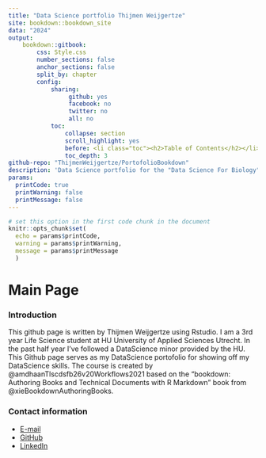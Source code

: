 ```yaml
---
title: "Data Science portfolio Thijmen Weijgertze"
site: bookdown::bookdown_site
data: "2024"
output: 
    bookdown::gitbook:
        css: Style.css
        number_sections: false
        anchor_sections: false
        split_by: chapter
        config:
            sharing:
                 github: yes
                 facebook: no
                 twitter: no
                 all: no
            toc:
                collapse: section
                scroll_highlight: yes
                before: <li class="toc"><h2>Table of Contents</h2></li>
                toc_depth: 3
github-repo: "ThijmenWeijgertze/PortofolioBookdown"
description: 'Data Science portfolio for the "Data Science For Biology" course given by the "HU University of Applied Sciences Utrecht"'
params:
  printCode: true
  printWarning: false
  printMessage: false
---
```


```r
# set this option in the first code chunk in the document
knitr::opts_chunk$set(
  echo = params$printCode,
  warning = params$printWarning,
  message = params$printMessage
  )
```

# Main Page 

### Introduction 

<p class="justify">This github page is written by Thijmen Weijgertze using Rstudio. I am a 3rd year Life Science student at HU University of Applied Sciences Utrecht. In the past half year I've followed a DataScience minor provided by the HU. This Github page serves as my DataScience portofolio for showing off my DataScience skills. The course is created by @amdhaanTlscdsfb26v20Workflows2021 based on the "bookdown: Authoring Books and Technical Documents with R Markdown" book from @xieBookdownAuthoringBooks.</p>

### Contact information {-}

- [E-mail](thijmen.lifesciences@gmail.com)
- [GitHub](https://github.com/ThijmenWeijgertze)
- [LinkedIn](https://www.linkedin.com/in/thijmen-weijgertze-968a5a265/)
